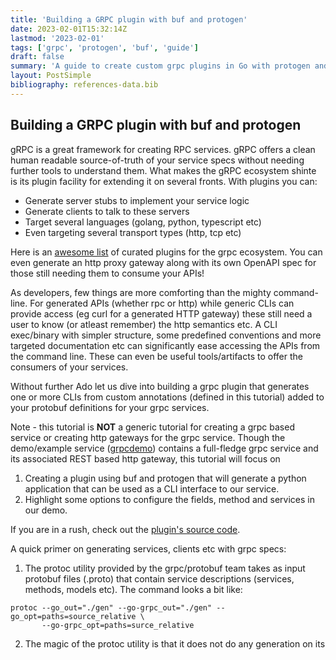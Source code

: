 ```yaml
---
title: 'Building a GRPC plugin with buf and protogen'
date: 2023-02-01T15:32:14Z
lastmod: '2023-02-01'
tags: ['grpc', 'protogen', 'buf', 'guide']
draft: false
summary: 'A guide to create custom grpc plugins in Go with protogen and buf'
layout: PostSimple
bibliography: references-data.bib
---
```


## Building a GRPC plugin with buf and protogen

gRPC is a great framework for creating RPC services.  gRPC offers a clean human readable source-of-truth of your service specs without needing further tools to understand them.    What makes the gRPC ecosystem shinte is its plugin facility for extending it on several fronts.   With plugins you can:

* Generate server stubs to implement your service logic
* Generate clients to talk to these servers
* Target several languages (golang, python, typescript etc) 
* Even targeting several transport types (http, tcp etc)

Here is an [awesome list](https://github.com/grpc-ecosystem/awesome-grpc) of curated plugins for the grpc ecosystem.   You can even generate an http proxy gateway along with its own OpenAPI spec for those still needing them to consume your APIs!

As developers, few things are more comforting than the mighty command-line.   For generated APIs (whether rpc or http) while generic CLIs can provide access (eg curl for a generated HTTP gateway) these still need a user to know (or atleast remember) the http semantics etc.   A CLI exec/binary with simpler structure, some predefined conventions and more targeted documentation etc can significantly ease accessing the APIs from the command line.  These can even be useful tools/artifacts to offer the consumers of your services.

Without further Ado let us dive into building a grpc plugin that generates one or more CLIs from custom annotations (defined in this tutorial) added to your protobuf definitions for your grpc services.   

Note - this tutorial is **NOT** a generic tutorial for creating a grpc based service or creating http gateways for the grpc service.   Though the demo/example service ([grpcdemo](github.com/panyam/grpcdemo)) contains a full-fledge grpc service and its associated REST based http gateway, this tutorial will focus on


1. Creating a plugin using buf and protogen that will generate a python application that can be used as a CLI interface to our service.
2. Highlight some options to configure the fields, method and services in our demo.

If you are in a rush, check out the [plugin's source code](github.com/panyam/proto2cli).

A quick primer on generating services, clients etc with grpc specs:

1. The protoc utility provided by the grpc/protobuf team takes as input protobuf files (.proto) that contain service descriptions (services, methods, models etc).  The command looks a bit like:

```
protoc --go_out="./gen" --go-grpc_out="./gen" --go_opt=paths=source_relative \
       --go-grpc_opt=paths=surce_relative
```

2. The magic of the protoc utility is that it does not do any generation on its 
